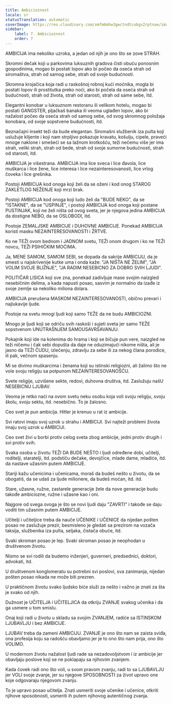 ```yaml
---
title: Ambicioznost
locale: sr
statusTranslation: automatic
coverImage: https://res.cloudinary.com/xmfm6mhw3gwctndtcubgx2rptnae/image/upload/v1740337243/small_cover_educacion_fundamental_a051170f1c.webp
sidebar:
    label: 7. Ambicioznost
    order: 7
---
```

AMBICIJA ima nekoliko uzroka, a jedan od njih je ono što se zove STRAH.

Skromni dečak koji u parkovima luksuznih gradova čisti obuću ponosnim gospodinima, mogao bi postati lopov ako bi počeo da oseća strah od siromaštva, strah od samog sebe, strah od svoje budućnosti.

Skromna krojačica koja radi u raskošnoj robnoj kući moćnika, mogla bi postati lopov ili prostitutka preko noći, ako bi počela da oseća strah od budućnosti, strah od života, strah od starosti, strah od same sebe, itd.

Elegantni konobar u luksuznom restoranu ili velikom hotelu, mogao bi postati GANGSTER, pljačkaš banaka ili veoma uglađen lopov, ako bi nažalost počeo da oseća strah od samog sebe, od svog skromnog položaja konobara, od svoje sopstvene budućnosti, itd.

Beznačajni insekt teži da bude elegantan. Siromašni službenik iza pulta koji uslužuje klijente i koji nam strpljivo pokazuje kravatu, košulju, cipele, praveći mnoge naklone i smešeći se sa lažnom krotkošću, teži nečemu više jer ima strah, veliki strah, strah od bede, strah od svoje sumorne budućnosti, strah od starosti, itd.

AMBICIJA je višestrana. AMBICIJA ima lice sveca i lice đavola, lice muškarca i lice žene, lice interesa i lice nezainteresovanosti, lice vrlog čoveka i lice grešnika.

Postoji AMBICIJA kod onoga koji želi da se oženi i kod onog STAROG ZAKLETLOG NEŽENJE koji mrzi brak.

Postoji AMBICIJA kod onoga koji ludo želi da "BUDE NEKO", da se "ISTAKNE", da se "USPINJE", i postoji AMBICIJA kod onoga koji postane PUSTINJAK, koji ne želi ništa od ovog sveta, jer je njegova jedina AMBICIJA da dostigne NEBO, da se OSLOBODI, itd.

Postoje ZEMALJSKE AMBICIJE i DUHOVNE AMBICIJE. Ponekad AMBICIJA koristi masku NEZAINTERESOVANOSTI i ŽRTVE.

Ko ne TEŽI ovom bednom i JADNOM svetu, TEŽI onom drugom i ko ne TEŽI novcu, TEŽI PSIHIČKIM MOĆIMA.

Ja, MENE SAMOM, SAMOM SEBI, se dopada da sakrije AMBICIJU, da je smesti u najskrivenije kutke uma i onda kaže: "JA NIŠTA NE ŽELIM", "JA VOLIM SVOJE BLIŽNJE", "JA RADIM NESEBICNO ZA DOBRO SVIH LJUDI".

POLITIČAR LISICA koji sve zna, ponekad zadivljuje mase svojim naizgled nesebičnim delima, a kada napusti posao, sasvim je normalno da izađe iz svoje zemlje sa nekoliko miliona dolara.

AMBICIJA prerušena MASKOM NEZAINTERESOVANOSTI, obično prevari i najlukavije ljude.

Postoje na svetu mnogi ljudi koji samo TEŽE da ne budu AMBICIOZNI.

Mnogo je ljudi koji se odriču svih raskoši i sujeti sveta jer samo TEŽE sopstvenom UNUTRAŠNJEM SAMOUSAVRŠAVANJU.

Pokajnik koji ide na kolenima do hrama i koji se bičuje pun vere, naizgled ne teži ničemu i čak sebi dopušta da daje ne oduzimajući nikome ništa, ali je jasno da TEŽI ČUDU, izlečenju, zdravlju za sebe ili za nekog člana porodice, ili pak, večnom spasenju.

Mi se divimo muškarcima i ženama koji su istinski religiozni, ali žalimo što ne vole svoju religiju sa potpunom NEZAINTERESOVANOŠĆU.

Svete religije, uzvišene sekte, redovi, duhovna društva, itd. Zaslužuju našU NESEBICNU LJUBAV.

Veoma je retko naći na ovom svetu neku osobu koja voli svoju religiju, svoju školu, svoju sektu, itd. nesebično. To je žalosno.

Ceo svet je pun ambicija. Hitler je krenuo u rat iz ambicije.

Svi ratovi imaju svoj uzrok u strahu i AMBICIJI. Svi najteži problemi života imaju svoj uzrok u AMBICIJI.

Ceo svet živi u borbi protiv celog sveta zbog ambicije, jedni protiv drugih i svi protiv svih.

Svaka osoba u životu TEŽI DA BUDE NEŠTO i ljudi određene dobi, učitelji, roditelji, staratelji, itd. podstiču dečake, devojčice, mlade dame, mladiće, itd. da nastave užasnim putem AMBICIJE.

Stariji kažu učenicima i učenicama, moraš da budeš nešto u životu, da se obogatiš, da se udaš za ljude milionere, da budeš moćan, itd. itd.

Stare, užasne, ružne, zastarele generacije žele da nove generacije budu takođe ambiciozne, ružne i užasne kao i oni.

Najgore od svega ovoga je što se novi ljudi daju "ZAVRTI" i takođe se daju voditi tim užasnim putem AMBICIJE.

Učitelji i učiteljice treba da nauče UČENIKE i UČENICE da nijedan pošten posao ne zaslužuje prezir, besmisleno je gledati sa prezirom na vozača taksija, službenika iza pulta, seljaka, čistača obuće, itd.

Svaki skroman posao je lep. Svaki skroman posao je neophodan u društvenom životu.

Nismo se svi rodili da budemo inženjeri, guverneri, predsednici, doktori, advokati, itd.

U društvenom konglomeratu su potrebni svi poslovi, sva zanimanja, nijedan pošten posao nikada ne može biti prezren.

U praktičnom životu svako ljudsko biće služi za nešto i važno je znati za šta je svako od njih.

Dužnost je UČITELJA i UČITELJICA da otkriju ZVANJE svakog učenika i da ga usmere u tom smislu.

Onaj koji radi u životu u skladu sa svojim ZVANJEM, radiće sa ISTINSKOM LJUBAVLJU i bez AMBICIJE.

LJUBAV treba da zameni AMBICIJU. ZVANJE je ono što nam se zaista sviđa, ona profesija koju sa radošću obavljamo jer je to ono što nam prija, ono što VOLIMO.

U modernom životu nažalost ljudi rade sa nezadovoljstvom i iz ambicije jer obavljaju poslove koji se ne poklapaju sa njihovim zvanjem.

Kada čovek radi ono što voli, u svom pravom zvanju, radi to sa LJUBAVLJU jer VOLI svoje zvanje, jer su njegove SPOSOBNOSTI za život upravo one koje odgovaraju njegovom zvanju.

To je upravo posao učitelja. Znati usmeriti svoje učenike i učenice, otkriti njihove sposobnosti, usmeriti ih putem njihovog autentičnog zvanja.

